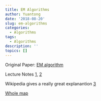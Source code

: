 ```yaml
---
title: EM Algorithms
author: Yuantong
date: '2018-08-20'
slug: em-algorithms
categories:
  - Algorithms
tags:
  - Algorithms
description: ''
topics: []
---
```



Original Paper: [EM algorithm](https://www.jstor.org/stable/pdf/2984875.pdf)

Lecture Notes [1](https://www.stat.cmu.edu/~cshalizi/350/lectures/29/lecture-29.pdf), [2](https://www.stat.cmu.edu/~cshalizi/uADA/12/lectures/ch20.pdf)

Wikipedia gives a really great explanantion [3](https://en.wikipedia.org/wiki/Expectation–maximization_algorithm)

[Whole map](http://www.sohu.com/a/210551059_473283)


